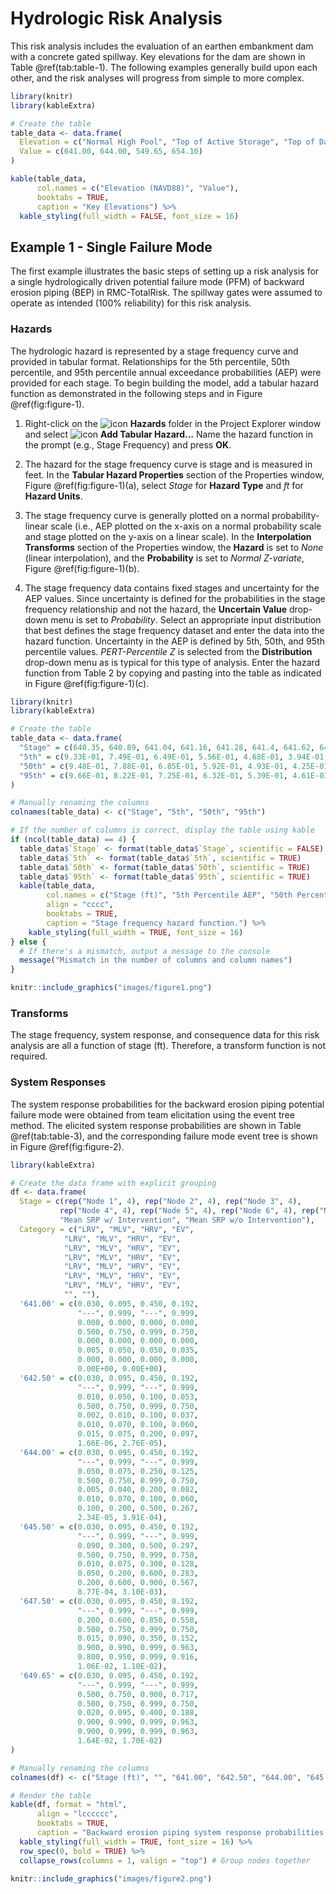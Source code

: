# Hydrologic Risk Analysis

This risk analysis includes the evaluation of an earthen embankment dam with a concrete gated spillway. Key elevations for the dam are shown in Table \@ref(tab:table-1). The following examples generally build upon each other, and the risk analyses will progress from simple to more complex.

```r
library(knitr)
library(kableExtra)

# Create the table
table_data <- data.frame(
  Elevation = c("Normal High Pool", "Top of Active Storage", "Top of Dam", "Probable Maximum Flood"),
  Value = c(641.00, 644.00, 549.65, 654.10)
)

kable(table_data, 
      col.names = c("Elevation (NAVD88)", "Value"), 
      booktabs = TRUE, 
      caption = "Key Elevations") %>%
  kable_styling(full_width = FALSE, font_size = 16)
```

## Example 1 - Single Failure Mode

The first example illustrates the basic steps of setting up a risk analysis for a single hydrologically driven potential failure mode (PFM) of backward erosion piping (BEP) in RMC-TotalRisk. The spillway gates were assumed to operate as intended (100% reliability) for this risk analysis.

### Hazards

The hydrologic hazard is represented by a stage frequency curve and provided in tabular format. Relationships for the 5th percentile, 50th percentile, and 95th percentile annual exceedance probabilities (AEP) were provided for each stage. To begin building the model, add a tabular hazard function as demonstrated in the following steps and in Figure \@ref(fig:figure-1).

1. Right-click on the ![icon](images/icon-folder.png) **Hazards** folder in the Project Explorer window and select ![icon](images/icon-add_tabular_hazard.png) **Add Tabular Hazard...** Name the hazard function in the prompt (e.g., Stage Frequency) and press **OK**.

2. The hazard for the stage frequency curve is stage and is measured in feet. In the **Tabular Hazard Properties** section of the Properties window, Figure \@ref(fig:figure-1)(a), select *Stage* for **Hazard Type** and *ft* for **Hazard Units**. 

3. The stage frequency curve is generally plotted on a normal probability-linear scale (i.e., AEP plotted on the x-axis on a normal probability scale and stage plotted on the y-axis on a linear scale). In the **Interpolation Transforms** section of the Properties window, the **Hazard** is set to *None* (linear interpolation), and the **Probability** is set to *Normal Z-variate*, Figure \@ref(fig:figure-1)(b).

4. The stage frequency data contains fixed stages and uncertainty for the AEP values. Since uncertainty is defined for the probabilities in the stage frequency relationship and not the hazard, the **Uncertain Value** drop-down menu is set to *Probability*. Select an appropriate input distribution that best defines the stage frequency dataset and enter the data into the hazard function. Uncertainty in the AEP is defined by 5th, 50th, and 95th percentile values. *PERT-Percentile Z* is selected from the **Distribution** drop-down menu as is typical for this type of analysis.  Enter the hazard function from Table 2 by copying and pasting into the table as indicated in Figure \@ref(fig:figure-1)(c).

```r
library(knitr)
library(kableExtra)

# Create the table
table_data <- data.frame(
  "Stage" = c(640.35, 640.89, 641.04, 641.16, 641.28, 641.4, 641.62, 641.86, 642.77, 642.93, 643.12, 643.3, 643.44, 643.58, 643.72, 643.86, 644, 644.14, 644.16, 644.26, 644.51, 644.53, 644.56, 644.58, 644.71, 644.78, 644.87, 644.95, 645.04, 645.13, 645.29, 645.87, 646.64, 648.14, 650.65, 650.93, 652.01, 652.37, 652.77, 653.14, 653.78, 653.87, 653.96, 654.05, 654.1),
  "5th" = c(9.33E-01, 7.49E-01, 6.49E-01, 5.56E-01, 4.68E-01, 3.94E-01, 2.73E-01, 1.92E-01, 9.32E-02, 8.43E-02, 7.50E-02, 6.49E-02, 5.55E-02, 4.59E-02, 3.60E-02, 2.70E-02, 1.75E-02, 8.28E-03, 6.99E-03, 2.56E-03, 1.04E-03, 9.48E-04, 7.93E-04, 6.99E-04, 1.63E-04, 1.00E-04, 8.68E-05, 7.52E-05, 6.21E-05, 5.00E-05, 4.58E-05, 3.32E-05, 2.52E-05, 1.60E-05, 7.33E-06, 6.54E-06, 3.48E-06, 2.71E-06, 2.01E-06, 1.33E-06, 6.00E-07, 5.39E-07, 4.81E-07, 4.24E-07, 3.95E-07),
  "50th" = c(9.48E-01, 7.88E-01, 6.85E-01, 5.92E-01, 4.93E-01, 4.25E-01, 3.12E-01, 2.20E-01, 1.20E-01, 1.08E-01, 9.60E-02, 8.52E-02, 7.53E-02, 6.45E-02, 5.37E-02, 4.17E-02, 2.79E-02, 1.43E-02, 1.24E-02, 6.18E-03, 3.00E-03, 2.75E-03, 2.40E-03, 2.19E-03, 6.92E-04, 6.41E-04, 5.77E-04, 5.20E-04, 4.58E-04, 4.00E-04, 3.75E-04, 2.99E-04, 2.52E-04, 1.83E-04, 1.13E-04, 1.07E-04, 7.37E-05, 6.31E-05, 5.16E-05, 4.03E-05, 2.49E-05, 2.31E-05, 2.14E-05, 1.98E-05, 1.90E-05),
  "95th" = c(9.66E-01, 8.22E-01, 7.25E-01, 6.32E-01, 5.39E-01, 4.61E-01, 3.49E-01, 2.68E-01, 1.45E-01, 1.33E-01, 1.19E-01, 1.06E-01, 9.66E-02, 8.49E-02, 7.32E-02, 5.74E-02, 4.00E-02, 2.34E-02, 2.11E-02, 1.40E-02, 6.23E-03, 5.78E-03, 5.18E-03, 4.72E-03, 2.45E-03, 1.98E-03, 1.91E-03, 1.84E-03, 1.76E-03, 1.68E-03, 1.59E-03, 1.23E-03, 9.50E-04, 7.68E-04, 5.39E-04, 5.17E-04, 3.92E-04, 3.49E-04, 3.07E-04, 2.56E-04, 1.78E-04, 1.67E-04, 1.58E-04, 1.48E-04, 1.43E-04)
)

# Manually renaming the columns
colnames(table_data) <- c("Stage", "5th", "50th", "95th")

# If the number of columns is correct, display the table using kable
if (ncol(table_data) == 4) {
  table_data$`Stage` <- format(table_data$`Stage`, scientific = FALSE)
  table_data$`5th` <- format(table_data$`5th`, scientific = TRUE)
  table_data$`50th` <- format(table_data$`50th`, scientific = TRUE)
  table_data$`95th` <- format(table_data$`95th`, scientific = TRUE)
  kable(table_data, 
        col.names = c("Stage (ft)", "5th Percentile AEP", "50th Percentile AEP", "95th Percentile AEP"),
        align = "cccc",
        booktabs = TRUE, 
        caption = "Stage frequency hazard function.") %>%
    kable_styling(full_width = TRUE, font_size = 16)
} else {
  # If there's a mismatch, output a message to the console
  message("Mismatch in the number of columns and column names")
}
```

```r
knitr::include_graphics("images/figure1.png")
```

### Transforms

The stage frequency, system response, and consequence data for this risk analysis are all a function of stage (ft). Therefore, a transform function is not required.

### System Responses

The system response probabilities for the backward erosion piping potential failure mode were obtained from team elicitation using the event tree method. The elicited system response probabilities are shown in Table \@ref(tab:table-3), and the corresponding failure mode event tree is shown in Figure \@ref(fig:figure-2).

```r
library(kableExtra)

# Create the data frame with explicit grouping
df <- data.frame(
  Stage = c(rep("Node 1", 4), rep("Node 2", 4), rep("Node 3", 4),
           rep("Node 4", 4), rep("Node 5", 4), rep("Node 6", 4), rep("Node 7", 4),
           "Mean SRP w/ Intervention", "Mean SRP w/o Intervention"),
  Category = c("LRV", "MLV", "HRV", "EV",
            "LRV", "MLV", "HRV", "EV",
            "LRV", "MLV", "HRV", "EV",
            "LRV", "MLV", "HRV", "EV",
            "LRV", "MLV", "HRV", "EV",
            "LRV", "MLV", "HRV", "EV",
            "LRV", "MLV", "HRV", "EV",
            "", ""),
  '641.00' = c(0.030, 0.095, 0.450, 0.192,
               "---", 0.999, "---", 0.999,
               0.000, 0.000, 0.000, 0.000,
               0.500, 0.750, 0.999, 0.750,
               0.000, 0.000, 0.000, 0.000,
               0.005, 0.050, 0.050, 0.035,
               0.000, 0.000, 0.000, 0.000,
               0.00E+00, 0.00E+00),
  '642.50' = c(0.030, 0.095, 0.450, 0.192,
               "---", 0.999, "---", 0.999,
               0.010, 0.050, 0.100, 0.053,
               0.500, 0.750, 0.999, 0.750,
               0.002, 0.010, 0.100, 0.037,
               0.010, 0.070, 0.100, 0.060,
               0.015, 0.075, 0.200, 0.097,
               1.66E-06, 2.76E-05),
  '644.00' = c(0.030, 0.095, 0.450, 0.192,
               "---", 0.999, "---", 0.999,
               0.050, 0.075, 0.250, 0.125,
               0.500, 0.750, 0.999, 0.750,
               0.005, 0.040, 0.200, 0.082,
               0.010, 0.070, 0.100, 0.060,
               0.100, 0.200, 0.500, 0.267,
               2.34E-05, 3.91E-04),
  '645.50' = c(0.030, 0.095, 0.450, 0.192,
               "---", 0.999, "---", 0.999,
               0.090, 0.300, 0.500, 0.297,
               0.500, 0.750, 0.999, 0.750,
               0.010, 0.075, 0.300, 0.128,
               0.050, 0.200, 0.600, 0.283,
               0.200, 0.600, 0.900, 0.567,
               8.77E-04, 3.10E-03),
  '647.50' = c(0.030, 0.095, 0.450, 0.192,
               "---", 0.999, "---", 0.999,
               0.200, 0.600, 0.850, 0.550,
               0.500, 0.750, 0.999, 0.750,
               0.015, 0.090, 0.350, 0.152,
               0.900, 0.990, 0.999, 0.963,
               0.800, 0.950, 0.999, 0.916,
               1.06E-02, 1.10E-02),
  '649.65' = c(0.030, 0.095, 0.450, 0.192,
               "---", 0.999, "---", 0.999,
               0.500, 0.750, 0.900, 0.717,
               0.500, 0.750, 0.999, 0.750,
               0.020, 0.095, 0.400, 0.188,
               0.900, 0.990, 0.999, 0.963,
               0.900, 0.990, 0.999, 0.963,
               1.64E-02, 1.70E-02)
)

# Manually renaming the columns
colnames(df) <- c("Stage (ft)", "", "641.00", "642.50", "644.00", "645.50", "647.50", "649.65")

# Render the table
kable(df, format = "html", 
      align = "lcccccc",
      booktabs = TRUE, 
      caption = "Backward erosion piping system response probabilities.") %>%
  kable_styling(full_width = TRUE, font_size = 16) %>%
  row_spec(0, bold = TRUE) %>%
  collapse_rows(columns = 1, valign = "top") # Group nodes together
```

```r
knitr::include_graphics("images/figure2.png")
```